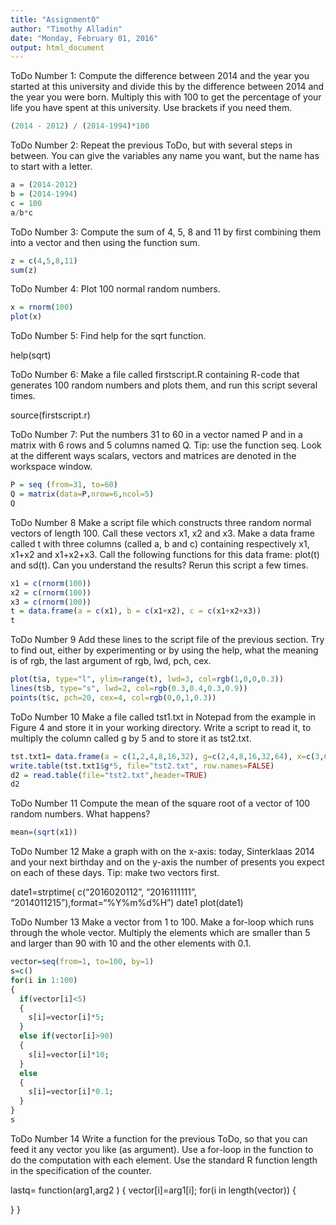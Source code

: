 ```yaml
---
title: "Assignment0"
author: "Timothy Alladin"
date: "Monday, February 01, 2016"
output: html_document
---
```


ToDo Number 1:
Compute the difference between 2014 and the year you started at this university and divide this by the difference between 2014 and the year you were born. Multiply this with 100 to get the percentage of your life you have spent at this university. Use brackets if you need them.

```r
(2014 - 2012) / (2014-1994)*100 
```

ToDo Number 2:
Repeat the previous ToDo, but with several steps in between. You can give the variables any name you want, but the name has to start with a letter.

```r
a = (2014-2012)
b = (2014-1994)
c = 100
a/b*c
```

ToDo Number 3:
Compute the sum of 4, 5, 8 and 11 by first combining them into a vector and then using the function sum.

```r
z = c(4,5,8,11)
sum(z)
```

ToDo Number 4:
Plot 100 normal random numbers.

```r
x = rnorm(100)
plot(x)
```

ToDo Number 5:
Find help for the sqrt function.

help(sqrt)


ToDo Number 6:
Make a file called firstscript.R containing R-code that generates 100 random numbers and plots them, and run this script several times.

source(firstscript.r)


ToDo Number 7:
Put the numbers 31 to 60 in a vector named P and in a matrix with 6 rows and 5 columns named Q. Tip: use the function seq. Look at the different ways scalars, vectors and matrices are denoted in the workspace window.

```r
P = seq (from=31, to=60)
Q = matrix(data=P,nrow=6,ncol=5)
Q
```

ToDo Number 8
Make a script file which constructs three random normal vectors of length 100. Call these vectors x1, x2 and x3. Make a data frame called t with three columns (called a, b and c) containing respectively x1, x1+x2 and x1+x2+x3. Call the following functions for this data frame: plot(t) and sd(t). Can you understand the results? Rerun this script a few times.

```r
x1 = c(rnorm(100))
x2 = c(rnorm(100))
x3 = c(rnorm(100))
t = data.frame(a = c(x1), b = c(x1+x2), c = c(x1+x2+x3))
t
```

ToDo Number 9
Add these lines to the script file of the previous section. Try to find out, either by experimenting or by using the help, what the meaning is of rgb, the last argument of rgb, lwd, pch, cex.

```r
plot(t$a, type="l", ylim=range(t), lwd=3, col=rgb(1,0,0,0.3))
lines(t$b, type="s", lwd=2, col=rgb(0.3,0.4,0.3,0.9))
points(t$c, pch=20, cex=4, col=rgb(0,0,1,0.3))
```

ToDo Number 10
Make a file called tst1.txt in Notepad from the example in Figure 4 and store it in your working directory. Write a script to read it, to multiply the column called g by 5 and to store it as tst2.txt.

```r
tst.txt1= data.frame(a = c(1,2,4,8,16,32), g=c(2,4,8,16,32,64), x=c(3,6,12,24,48,96))
write.table(tst.txt1$g*5, file="tst2.txt", row.names=FALSE)
d2 = read.table(file="tst2.txt",header=TRUE)
d2
```

ToDo Number 11
Compute the mean of the square root of a vector of 100 random numbers. What happens?

```r
mean=(sqrt(x1))
```

ToDo Number 12
Make a graph with on the x-axis: today, Sinterklaas 2014 and your next birthday and on the y-axis the number of presents you expect on each of these days. Tip: make two vectors first.


date1=strptime( c("2016020112", "2016111111", "2014011215"),format="%Y%m%d%H")
date1
plot(date1)


ToDo Number 13
Make a vector from 1 to 100. Make a for-loop which runs through the whole vector. Multiply the elements which are smaller than 5 and larger than 90 with 10 and the other elements with 0.1.

```r
vector=seq(from=1, to=100, by=1)
s=c()
for(i in 1:100)
{
  if(vector[i]<5)
  {
    s[i]=vector[i]*5;
  }
  else if(vector[i]>90)
  {
    s[i]=vector[i]*10;
  }
  else
  {
    s[i]=vector[i]*0.1;
  }
}
s
```

ToDo Number 14
Write a function for the previous ToDo, so that you can feed it any vector you like (as argument). Use a for-loop in the function to do the computation with each element. Use the standard R function length in the specification of the counter.


lastq= function(arg1,arg2 )
{
  vector[i]=arg1[i];
  for(i in length(vector))
  {
    
  }
}
